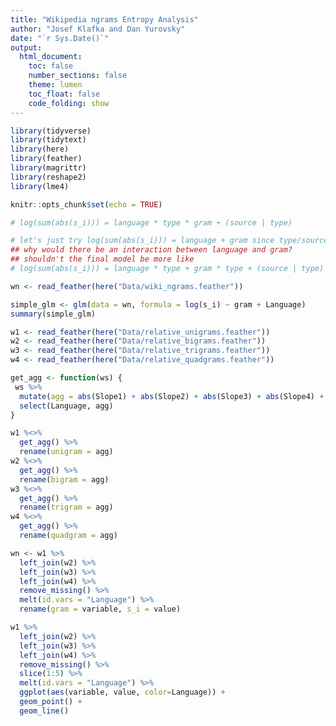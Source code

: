 ```yaml
---
title: "Wikipedia ngrams Entropy Analysis"
author: "Josef Klafka and Dan Yurovsky"
date: "`r Sys.Date()`"
output: 
  html_document:
    toc: false
    number_sections: false
    theme: lumen
    toc_float: false
    code_folding: show 
---
```


```r
library(tidyverse)
library(tidytext)
library(here)
library(feather)
library(magrittr)
library(reshape2)
library(lme4)

knitr::opts_chunk$set(echo = TRUE)
```

```r
# log(sum(abs(s_i))) = language * type * gram + (source | type)

# let's just try log(sum(abs(s_i))) = language + gram since type/source are all the same atm
## why would there be an interaction between language and gram?
## shouldn't the final model be more like
# log(sum(abs(s_i))) = language * type + gram * type + (source | type)

wn <- read_feather(here("Data/wiki_ngrams.feather"))

simple_glm <- glm(data = wn, formula = log(s_i) ~ gram + Language)
summary(simple_glm)
```

```r
w1 <- read_feather(here("Data/relative_unigrams.feather"))
w2 <- read_feather(here("Data/relative_bigrams.feather"))
w3 <- read_feather(here("Data/relative_trigrams.feather"))
w4 <- read_feather(here("Data/relative_quadgrams.feather"))

get_agg <- function(ws) {
 ws %>%
  mutate(agg = abs(Slope1) + abs(Slope2) + abs(Slope3) + abs(Slope4) + abs(Slope5)) %>%
  select(Language, agg)
}

w1 %<>% 
  get_agg() %>%
  rename(unigram = agg)
w2 %<>%
  get_agg() %>%
  rename(bigram = agg)
w3 %<>%
  get_agg() %>%
  rename(trigram = agg)
w4 %<>%
  get_agg() %>%
  rename(quadgram = agg)

wn <- w1 %>% 
  left_join(w2) %>%
  left_join(w3) %>%
  left_join(w4) %>%
  remove_missing() %>%
  melt(id.vars = "Language") %>% 
  rename(gram = variable, s_i = value)

w1 %>% 
  left_join(w2) %>%
  left_join(w3) %>%
  left_join(w4) %>%
  remove_missing() %>%
  slice(1:5) %>%
  melt(id.vars = "Language") %>%
  ggplot(aes(variable, value, color=Language)) + 
  geom_point() +
  geom_line()

```









